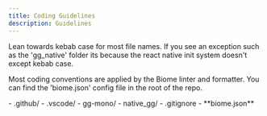 ```yaml
---
title: Coding Guidelines
description: Guidelines
---
```


Lean towards kebab case for most file names. If you see an exception such as the 'gg_native' folder its because the react native init system doesn't except kebab case.

Most coding conventions are applied by the Biome linter and formatter. You can find the 'biome.json' config file in the root of the repo.


<FileTree>
  - .github/
  - .vscode/
  - gg-mono/
  - native_gg/
  - .gitignore
  - **biome.json**

</FileTree>